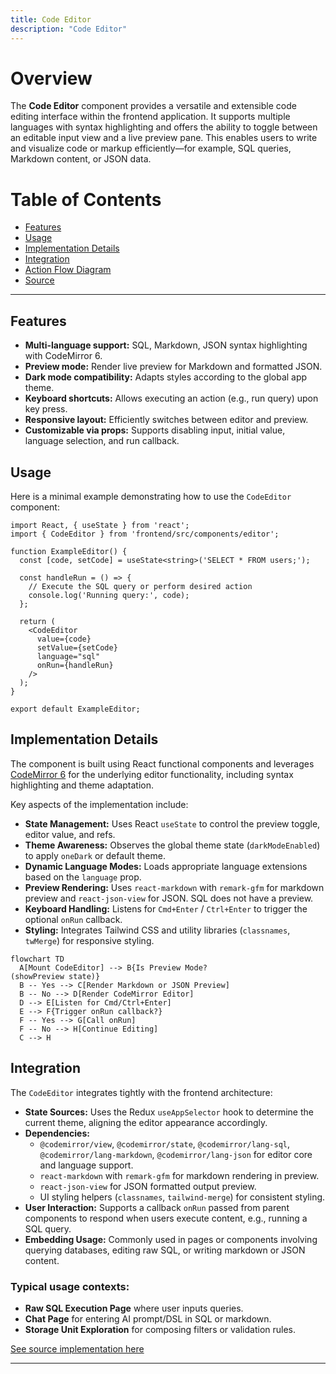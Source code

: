 ```yaml
---
title: Code Editor
description: "Code Editor"
---
```

# Overview

The **Code Editor** component provides a versatile and extensible code editing interface within the frontend application. It supports multiple languages with syntax highlighting and offers the ability to toggle between an editable input view and a live preview pane. This enables users to write and visualize code or markup efficiently—for example, SQL queries, Markdown content, or JSON data.

# Table of Contents

- [Features](#features)
- [Usage](#usage)
- [Implementation Details](#implementation-details)
- [Integration](#integration)
- [Action Flow Diagram](#action-flow-diagram)
- [Source](#source)

---

## Features

- **Multi-language support:** SQL, Markdown, JSON syntax highlighting with CodeMirror 6.
- **Preview mode:** Render live preview for Markdown and formatted JSON.
- **Dark mode compatibility:** Adapts styles according to the global app theme.
- **Keyboard shortcuts:** Allows executing an action (e.g., run query) upon key press.
- **Responsive layout:** Efficiently switches between editor and preview.
- **Customizable via props:** Supports disabling input, initial value, language selection, and run callback.

## Usage

Here is a minimal example demonstrating how to use the `CodeEditor` component:

```tsx
import React, { useState } from 'react';
import { CodeEditor } from 'frontend/src/components/editor';

function ExampleEditor() {
  const [code, setCode] = useState<string>('SELECT * FROM users;');

  const handleRun = () => {
    // Execute the SQL query or perform desired action
    console.log('Running query:', code);
  };

  return (
    <CodeEditor
      value={code}
      setValue={setCode}
      language="sql"
      onRun={handleRun}
    />
  );
}

export default ExampleEditor;
```

## Implementation Details

The component is built using React functional components and leverages [CodeMirror 6](https://codemirror.net/6/) for the underlying editor functionality, including syntax highlighting and theme adaptation.

Key aspects of the implementation include:

- **State Management:** Uses React `useState` to control the preview toggle, editor value, and refs.
- **Theme Awareness:** Observes the global theme state (`darkModeEnabled`) to apply `oneDark` or default theme.
- **Dynamic Language Modes:** Loads appropriate language extensions based on the `language` prop.
- **Preview Rendering:** Uses `react-markdown` with `remark-gfm` for markdown preview and `react-json-view` for JSON. SQL does not have a preview.
- **Keyboard Handling:** Listens for `Cmd+Enter` / `Ctrl+Enter` to trigger the optional `onRun` callback.
- **Styling:** Integrates Tailwind CSS and utility libraries (`classnames`, `twMerge`) for responsive styling.

```mermaid
flowchart TD
  A[Mount CodeEditor] --> B{Is Preview Mode?
(showPreview state)}
  B -- Yes --> C[Render Markdown or JSON Preview]
  B -- No --> D[Render CodeMirror Editor]
  D --> E[Listen for Cmd/Ctrl+Enter]
  E --> F{Trigger onRun callback?}
  F -- Yes --> G[Call onRun]
  F -- No --> H[Continue Editing]
  C --> H
``` 

## Integration

The `CodeEditor` integrates tightly with the frontend architecture:

- **State Sources:** Uses the Redux `useAppSelector` hook to determine the current theme, aligning the editor appearance accordingly.
- **Dependencies:**
  - `@codemirror/view`, `@codemirror/state`, `@codemirror/lang-sql`, `@codemirror/lang-markdown`, `@codemirror/lang-json` for editor core and language support.
  - `react-markdown` with `remark-gfm` for markdown rendering in preview.
  - `react-json-view` for JSON formatted output preview.
  - UI styling helpers (`classnames`, `tailwind-merge`) for consistent styling.
- **User Interaction:** Supports a callback `onRun` passed from parent components to respond when users execute content, e.g., running a SQL query.
- **Embedding Usage:** Commonly used in pages or components involving querying databases, editing raw SQL, or writing markdown or JSON content.

### Typical usage contexts:

- **Raw SQL Execution Page** where user inputs queries.
- **Chat Page** for entering AI prompt/DSL in SQL or markdown.
- **Storage Unit Exploration** for composing filters or validation rules.

[See source implementation here](core/src/components/editor.tsx)

---